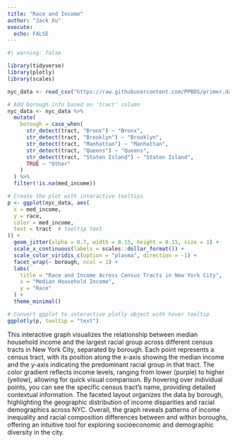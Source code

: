 ```yaml
---
title: "Race and Income"
author: "Jack Xu"
execute:
  echo: FALSE
---
```


```r
#| warning: false

library(tidyverse)
library(plotly)
library(scales)

nyc_data <- read_csv("https://raw.githubusercontent.com/PPBDS/primer.data/master/data-raw/nyc_tracts.csv", show_col_types = FALSE)
```

```r
# Add borough info based on 'tract' column
nyc_data <- nyc_data %>%
  mutate(
    borough = case_when(
      str_detect(tract, "Bronx") ~ "Bronx",
      str_detect(tract, "Brooklyn") ~ "Brooklyn",
      str_detect(tract, "Manhattan") ~ "Manhattan",
      str_detect(tract, "Queens") ~ "Queens",
      str_detect(tract, "Staten Island") ~ "Staten Island",
      TRUE ~ "Other"
    )
  ) %>%
  filter(!is.na(med_income))

# Create the plot with interactive tooltips
p <- ggplot(nyc_data, aes(
  x = med_income,
  y = race,
  color = med_income,
  text = tract  # tooltip text
)) +
  geom_jitter(alpha = 0.7, width = 0.15, height = 0.15, size = 1) +
  scale_x_continuous(labels = scales::dollar_format()) +
  scale_color_viridis_c(option = "plasma", direction = -1) +
  facet_wrap(~ borough, ncol = 1) +
  labs(
    title = "Race and Income Across Census Tracts in New York City",
    x = "Median Household Income",
    y = "Race"
  ) +
  theme_minimal()

# Convert ggplot to interactive plotly object with hover tooltip
ggplotly(p, tooltip = "text")

```

This interactive graph visualizes the relationship between median household income and the largest racial group across different census tracts in New York City, separated by borough. Each point represents a census tract, with its position along the x-axis showing the median income and the y-axis indicating the predominant racial group in that tract. The color gradient reflects income levels, ranging from lower (purple) to higher (yellow), allowing for quick visual comparison. By hovering over individual points, you can see the specific census tract’s name, providing detailed contextual information. The faceted layout organizes the data by borough, highlighting the geographic distribution of income disparities and racial demographics across NYC. Overall, the graph reveals patterns of income inequality and racial composition differences between and within boroughs, offering an intuitive tool for exploring socioeconomic and demographic diversity in the city.
